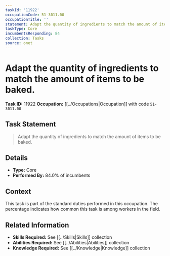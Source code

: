 ```yaml
---
taskId: '11922'
occupationCode: 51-3011.00
occupationTitle: ''
statement: Adapt the quantity of ingredients to match the amount of items to be baked.
taskType: Core
incumbentsResponding: 84
collection: Tasks
source: onet
---
```

# Adapt the quantity of ingredients to match the amount of items to be baked.

**Task ID:** 11922
**Occupation:** [[../Occupations|Occupation]] with code `51-3011.00`

## Task Statement

> Adapt the quantity of ingredients to match the amount of items to be baked.

## Details

- **Type:** Core
- **Performed By:** 84.0% of incumbents

## Context

This task is part of the standard duties performed in this occupation. The percentage indicates how common this task is among workers in the field.

## Related Information

- **Skills Required:** See [[../Skills|Skills]] collection
- **Abilities Required:** See [[../Abilities|Abilities]] collection
- **Knowledge Required:** See [[../Knowledge|Knowledge]] collection
